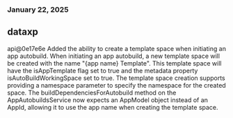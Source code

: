 ### January 22, 2025
## dataxp

api@0e17e6e
Added the ability to create a template space when initiating an app autobuild.
When initiating an app autobuild, a new template space will be created with the name "{app name} Template".
This template space will have the isAppTemplate flag set to true and the metadata property isAutoBuildWorkingSpace set to true.
The template space creation supports providing a namespace parameter to specify the namespace for the created space.
The buildDependenciesForAutobuild method on the AppAutobuildsService now expects an AppModel object instead of an AppId, allowing it to use the app name when creating the template space.